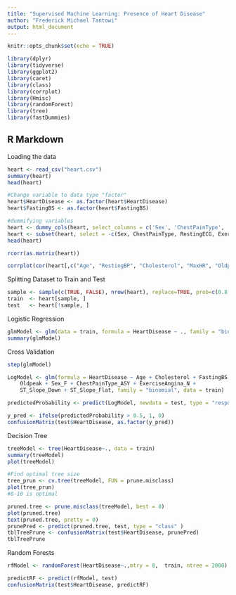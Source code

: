 ```yaml
---
title: "Supervised Machine Learning: Presence of Heart Disease"
author: "Frederick Michael Tantowi"
output: html_document
---
```


```r
knitr::opts_chunk$set(echo = TRUE)
```

```r
library(dplyr)
library(tidyverse)
library(ggplot2)
library(caret)
library(class)
library(corrplot)
library(Hmisc)
library(randomForest)
library(tree)
library(fastDummies)
```


## R Markdown

Loading the data
```r
heart <- read_csv("heart.csv")
summary(heart)
head(heart)
```
```r
#Change variable to data type "factor"
heart$HeartDisease <- as.factor(heart$HeartDisease)
heart$FastingBS <- as.factor(heart$FastingBS)

#dummifying variables
heart <- dummy_cols(heart, select_columns = c('Sex', 'ChestPainType', 'RestingECG', 'ExerciseAngina', 'ST_Slope'))
heart <- subset(heart, select = -c(Sex, ChestPainType, RestingECG, ExerciseAngina, ST_Slope) )
head(heart)
```

```r
rcorr(as.matrix(heart))
```
```r
corrplot(cor(heart[,c("Age", "RestingBP", "Cholesterol", "MaxHR", "Oldpeak")]),method='number', number.digits = 1, number.cex = 1.5, tl.cex = 1.5)
```
Splitting Dataset to Train and Test
```r
sample <- sample(c(TRUE, FALSE), nrow(heart), replace=TRUE, prob=c(0.8,0.2))
train  <- heart[sample, ]
test   <- heart[!sample, ]
```

Logistic Regression
```r
glmModel <- glm(data = train, formula = HeartDisease ~ ., family = "binomial")
summary(glmModel)
```
Cross Validation
```r
step(glmModel)
```

```r
LogModel <- glm(formula = HeartDisease ~ Age + Cholesterol + FastingBS + 
    Oldpeak + Sex_F + ChestPainType_ASY + ExerciseAngina_N + 
    ST_Slope_Down + ST_Slope_Flat, family = "binomial", data = train)

predictedProbability <- predict(LogModel, newdata = test, type = "response")
```

```r
y_pred <- ifelse(predictedProbability > 0.5, 1, 0)
confusionMatrix(test$HeartDisease, as.factor(y_pred))
```

Decision Tree
```r
treeModel <- tree(HeartDisease~., data = train)
summary(treeModel)
plot(treeModel)
```
```r
#Find optimal tree size
tree_prun <- cv.tree(treeModel, FUN = prune.misclass)
plot(tree_prun)
#8-10 is optimal
```
```r
pruned.tree <- prune.misclass(treeModel, best = 8)
plot(pruned.tree)
text(pruned.tree, pretty = 0)
prunePred <- predict(pruned.tree, test, type = "class" )
tblTreePrune <- confusionMatrix(test$HeartDisease, prunePred)
tblTreePrune
```

Random Forests
```r
rfModel <- randomForest(HeartDisease~.,mtry = 8,  train, ntree = 2000)

predictRF <- predict(rfModel, test)
confusionMatrix(test$HeartDisease, predictRF)
```














